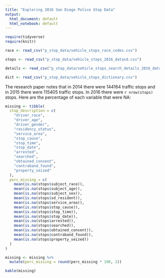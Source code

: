 ```yaml
---
title: "Exploring 2016 San Diego Police Stop Data"
output:
  html_document: default
  html_notebook: default
---
```


```r
require(tidyverse)
require(knitr)
```

```r
race <- read_csv("p_stop_data/vehicle_stops_race_codes.csv")
```

```r
stops <- read_csv("p_stop_data/vehicle_stops_2016_datasd.csv")
```

```r
details <- read_csv("p_stop_data/vehicle_stops_search_details_2016_datasd.csv")
```

```r
dict <- read_csv("p_stop_data/vehicle_stops_dictionary.csv")
```

The research paper notes that in 2014 there were 144164 traffic stops and in 2015 there were 115405 traffic stops. In 2016 there were `r nrow(stops)` stops. Here are the percentage of each variable that were NA: 

```r
missing <- tibble(
  stop_description = c(
    "driver_race", 
    "driver_age", 
    "driver_gender", 
    "residency_status", 
    "service_area", 
    "stop_cause", 
    "stop_time", 
    "stop_date", 
    "arrested", 
    "searched", 
    "obtained_consent", 
    "contraband_found", 
    "property_seized"
  ), 
  perc_missing = c(
    mean(is.na(stops$subject_race)), 
    mean(is.na(stops$subject_age)), 
    mean(is.na(stops$subject_sex)), 
    mean(is.na(stops$sd_resident)), 
    mean(is.na(stops$service_area)), 
    mean(is.na(stops$stop_cause)), 
    mean(is.na(stops$stop_time)), 
    mean(is.na(stops$stop_date)), 
    mean(is.na(stops$arrested)), 
    mean(is.na(stops$searched)), 
    mean(is.na(stops$obtained_consent)), 
    mean(is.na(stops$contraband_found)), 
    mean(is.na(stops$property_seized))
  )
) 

missing <- missing %>% 
  mutate(perc_missing = round(perc_missing * 100, 2))

kable(missing)
```